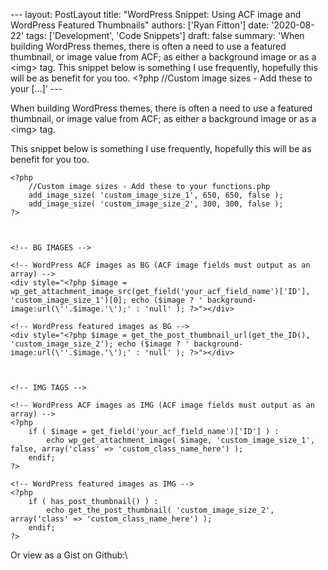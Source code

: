 \-\-- layout: PostLayout title: \"WordPress Snippet: Using ACF image and WordPress Featured Thumbnails\" authors: \[\'Ryan Fitton\'\] date: \'2020-08-22\' tags: \[\'Development\', \'Code Snippets\'\] draft: false summary: \'When building WordPress themes, there is often a need to use a featured thumbnail, or image value from ACF; as either a background image or as a &lt;img&gt; tag. This snippet below is something I use frequently, hopefully this will be as benefit for you too. &lt;?php //Custom image sizes - Add these to your \[&hellip;\]\' \-\--

When building WordPress themes, there is often a need to use a featured thumbnail, or image value from ACF; as either a background image or as a \<img\> tag.

This snippet below is something I use frequently, hopefully this will be as benefit for you too.

``` {.language-html .code-toolbar}
<?php
    //Custom image sizes - Add these to your functions.php
    add_image_size( 'custom_image_size_1', 650, 650, false );
    add_image_size( 'custom_image_size_2', 300, 300, false );
?>



<!-- BG IMAGES -->

<!-- WordPress ACF images as BG (ACF image fields must output as an array) -->
<div style="<?php $image = wp_get_attachment_image_src(get_field('your_acf_field_name')['ID'], 'custom_image_size_1')[0]; echo ($image ? ' background-image:url(\''.$image.'\');' : 'null' ); ?>"></div>

<!-- WordPress featured images as BG -->
<div style="<?php $image = get_the_post_thumbnail_url(get_the_ID(), 'custom_image_size_2'); echo ($image ? ' background-image:url(\''.$image.'\');' : 'null' ); ?>"></div>



<!-- IMG TAGS -->

<!-- WordPress ACF images as IMG (ACF image fields must output as an array) -->
<?php 
    if ( $image = get_field('your_acf_field_name')['ID'] ) :
        echo wp_get_attachment_image( $image, 'custom_image_size_1', false, array('class' => 'custom_class_name_here') );
    endif;
?>

<!-- WordPress featured images as IMG -->
<?php 
    if ( has_post_thumbnail() ) :
        echo get_the_post_thumbnail( 'custom_image_size_2', array('class' => 'custom_class_name_here') );
    endif;
?>
```

Or view as a Gist on Github:\
